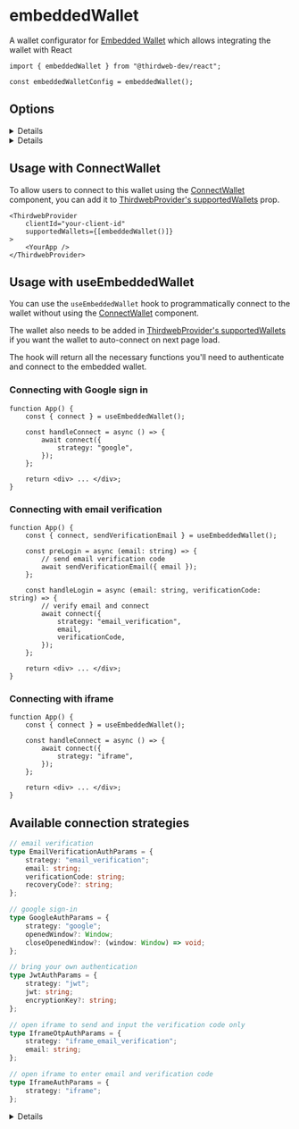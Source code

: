 
<WalletsBreadcrumb name="Embedded Wallet" slug="embedded-wallet" />

# embeddedWallet

A wallet configurator for [Embedded Wallet](/wallet/embedded-wallet) which allows integrating the wallet with React

```tsx
import { embeddedWallet } from "@thirdweb-dev/react";

const embeddedWalletConfig = embeddedWallet();
```

<CustomizeWalletConfigurator
	config="embeddedWalletConfig"
	configurator="embeddedWallet"
	connectUI="embeddedWalletConnectUI"
	selectUI="embeddedWalletSelectUI"
/>

## Options

<Details summary="auth" tags={['Optional']}>

Customize what authentication options to show to your users in the [ConnectWallet Modal](/react/react.connectwallet).

By default, email and Google sign in options are shown.

```ts
embeddedWallet({
	auth: {
		options: ["email", "google"],
	},
});
```

</Details>

<Details summary="recommended" tags={["Optional"]}>

Show this wallet as "recommended" in the [ConnectWallet Modal](/react/react.connectwallet).

```ts
embeddedWallet({
	recommended: true,
});
```

</Details>

## Usage with ConnectWallet

To allow users to connect to this wallet using the [ConnectWallet](/react/react.connectwallet) component, you can add it to [ThirdwebProvider's supportedWallets](/react/react.thirdwebprovider#supportedwallets-optional) prop.

```tsx
<ThirdwebProvider
	clientId="your-client-id"
	supportedWallets={[embeddedWallet()]}
>
	<YourApp />
</ThirdwebProvider>
```

## Usage with useEmbeddedWallet

You can use the `useEmbeddedWallet` hook to programmatically connect to the wallet without using the [ConnectWallet](/react/react.connectwallet) component.

The wallet also needs to be added in [ThirdwebProvider's supportedWallets](/react/react.thirdwebprovider#supportedwallets-optional) if you want the wallet to auto-connect on next page load.

The hook will return all the necessary functions you'll need to authenticate and connect to the embedded wallet.

### Connecting with Google sign in

```tsx
function App() {
	const { connect } = useEmbeddedWallet();

	const handleConnect = async () => {
		await connect({
			strategy: "google",
		});
	};

	return <div> ... </div>;
}
```

### Connecting with email verification

```tsx
function App() {
	const { connect, sendVerificationEmail } = useEmbeddedWallet();

	const preLogin = async (email: string) => {
		// send email verification code
		await sendVerificationEmail({ email });
	};

	const handleLogin = async (email: string, verificationCode: string) => {
		// verify email and connect
		await connect({
			strategy: "email_verification",
			email,
			verificationCode,
		});
	};

	return <div> ... </div>;
}
```

### Connecting with iframe

```tsx
function App() {
	const { connect } = useEmbeddedWallet();

	const handleConnect = async () => {
		await connect({
			strategy: "iframe",
		});
	};

	return <div> ... </div>;
}
```

## Available connection strategies

```ts
// email verification
type EmailVerificationAuthParams = {
	strategy: "email_verification";
	email: string;
	verificationCode: string;
	recoveryCode?: string;
};

// google sign-in
type GoogleAuthParams = {
	strategy: "google";
	openedWindow?: Window;
	closeOpenedWindow?: (window: Window) => void;
};

// bring your own authentication
type JwtAuthParams = {
	strategy: "jwt";
	jwt: string;
	encryptionKey?: string;
};

// open iframe to send and input the verification code only
type IframeOtpAuthParams = {
	strategy: "iframe_email_verification";
	email: string;
};

// open iframe to enter email and verification code
type IframeAuthParams = {
	strategy: "iframe";
};
```

<Details summary="chainId" tags={['Optional']}>

If `chainId` is provided, wallet will be connected to network with given `chainId`, else wallet will be connected to the `activeChain` by default.

</Details>
